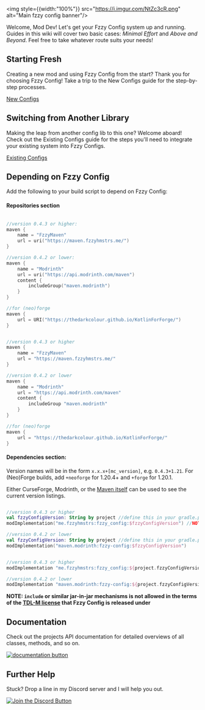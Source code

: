 <img style={{width:"100%"}} src="https://i.imgur.com/NtZc3cR.png"  alt="Main fzzy config banner"/>

Welcome, Mod Dev! Let's get your Fzzy Config system up and running. Guides in this wiki will cover two basic cases: _Minimal Effort_ and _Above and Beyond_. Feel free to take whatever route suits your needs!

## Starting Fresh
Creating a new mod and using Fzzy Config from the start? Thank you for choosing Fzzy Config! Take a trip to the New Configs guide for the step-by-step processes.

[New Configs](config-design/New-Configs)

## Switching from Another Library
Making the leap from another config lib to this one? Welcome aboard! Check out the Existing Configs guide for the steps you'll need to integrate your existing system into Fzzy Configs.

[Existing Configs](config-design/Existing-Configs)

## Depending on Fzzy Config
Add the following to your build script to depend on Fzzy Config:

#### Repositories section

<CodeTabs>

```kotlin !!tabs build.gradle.kts

//version 0.4.3 or higher:
maven {
    name = "FzzyMaven"
    url = uri("https://maven.fzzyhmstrs.me/")
}

//version 0.4.2 or lower:
maven {
    name = "Modrinth"
    url = uri("https://api.modrinth.com/maven")
    content {
        includeGroup("maven.modrinth")
    }
}

//for (neo)forge
maven {
    url = URI("https://thedarkcolour.github.io/KotlinForForge/")
}
```

``` groovy !!tabs build.gradle

//version 0.4.3 or higher
maven {
    name = "FzzyMaven"
    url = "https://maven.fzzyhmstrs.me/"
}

//version 0.4.2 or lower
maven {
    name = "Modrinth"
    url = "https://api.modrinth.com/maven"
    content {
        includeGroup "maven.modrinth"
    }
}

//for (neo)forge
maven {
    url = "https://thedarkcolour.github.io/KotlinForForge/"
}
```

</CodeTabs>

#### Dependencies section:
Version names will be in the form `x.x.x+[mc_version]`, e.g. `0.4.3+1.21`. For (Neo)Forge builds, add `+neoforge` for 1.20.4+ and `+forge` for 1.20.1.

Either CurseForge, Modrinth, or the [Maven itself](https://maven.fzzyhmstrs.me/me/fzzyhmstrs/fzzy_config/) can be used to see the current version listings.

<CodeTabs>

```kotlin !!tabs build.gradle.kts

//version 0.4.3 or higher
val fzzyConfigVersion: String by project //define this in your gradle.properties file
modImplementation("me.fzzyhmstrs:fzzy_config:$fzzyConfigVersion") //NOTE: underscore, not hyphen!

//version 0.4.2 or lower
val fzzyConfigVersion: String by project //define this in your gradle.properties file
modImplementation("maven.modrinth:fzzy-config:$fzzyConfigVersion")
```

```groovy !!tabs build.gradle

//version 0.4.3 or higher
modImplementation "me.fzzyhmstrs:fzzy_config:${project.fzzyConfigVersion}" //NOTE: underscore, not hyphen!

//version 0.4.2 or lower
modImplementation "maven.modrinth:fzzy-config:${project.fzzyConfigVersion}"
```

</CodeTabs>

**NOTE: `include` or similar jar-in-jar mechanisms is not allowed in the terms of the [TDL-M license](https://github.com/fzzyhmstrs/Timefall-Development-Licence-Modified) that Fzzy Config is released under**

## Documentation
Check out the projects API documentation for detailed overviews of all classes, methods, and so on.

<a href="https://fzzyhmstrs.github.io/fconfig/" title="Documentation Link"> <img src="https://i.imgur.com/eNp3fua.png" alt="documentation button"/> </a>

## Further Help
Stuck? Drop a line in my Discord server and I will help you out.

<a href="https://discord.gg/zDbaYmUba2" title="Discord Link"> <img src="https://i.imgur.com/iXATO6K.png" alt="Join the Discord Button"/> </a>
